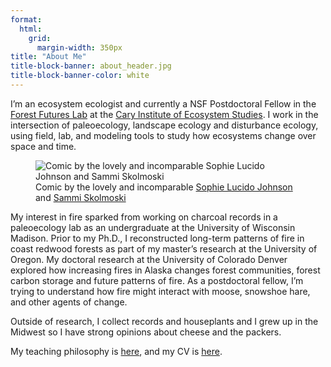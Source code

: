 ```yaml
---
format:  
  html:
    grid:
      margin-width: 350px
title: "About Me"
title-block-banner: about_header.jpg
title-block-banner-color: white
---
```


I'm an ecosystem ecologist and currently a NSF Postdoctoral Fellow in the [Forest Futures Lab](http://forestfutureslab.org/) at the [Cary Institute of Ecosystem Studies](http://caryinstitute.org). I work in the intersection of paleoecology, landscape ecology and disturbance ecology, using field, lab, and modeling tools to study how ecosystems change over space and time.

::: column-margin
![Comic by the lovely and incomparable [Sophie Lucido Johnson](https://www.sophielucidojohnson.com/) and [Sammi Skolmoski](https://sammiskolmoski.com/index.html/)](unprecedented.jpg)
:::

My interest in fire sparked from working on charcoal records in a paleoecology lab as an undergraduate at the University of Wisconsin Madison. Prior to my Ph.D., I reconstructed long-term patterns of fire in coast redwood forests as part of my master's research at the University of Oregon. My doctoral research at the University of Colorado Denver explored how increasing fires in Alaska changes forest communities, forest carbon storage and future patterns of fire. As a postdoctoral fellow, I'm trying to understand how fire might interact with moose, snowshoe hare, and other agents of change.

Outside of research, I collect records and houseplants and I grew up in the Midwest so I have strong opinions about cheese and the packers.

My teaching philosophy is [here](https://krhayes.com/files/Teaching_statement.pdf), and my CV is [here](krhayes.com/cv.pdf).
